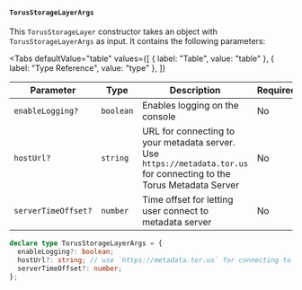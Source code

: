 
#### `TorusStorageLayerArgs`

This `TorusStorageLayer` constructor takes an object with `TorusStorageLayerArgs` as input. It contains the following parameters:

<Tabs
  defaultValue="table"
  values={[
    { label: "Table", value: "table" },
    { label: "Type Reference", value: "type" },
  ]}
>

<TabItem value="table">

| Parameter           | Type      | Description                                                                                                           | Required |
| ------------------- | --------- | --------------------------------------------------------------------------------------------------------------------- | -------- |
| `enableLogging?`    | `boolean` | Enables logging on the console                                                                                        | No       |
| `hostUrl?`          | `string`  | URL for connecting to your metadata server. Use `https://metadata.tor.us` for connecting to the Torus Metadata Server | No       |
| `serverTimeOffset?` | `number`  | Time offset for letting user connect to metadata server                                                               | No       |

</TabItem>

<TabItem value="type">

```ts
declare type TorusStorageLayerArgs = {
  enableLogging?: boolean;
  hostUrl?: string; // use `https://metadata.tor.us` for connecting to the Torus Metadata Server
  serverTimeOffset?: number;
};
```

</TabItem>

</Tabs>
